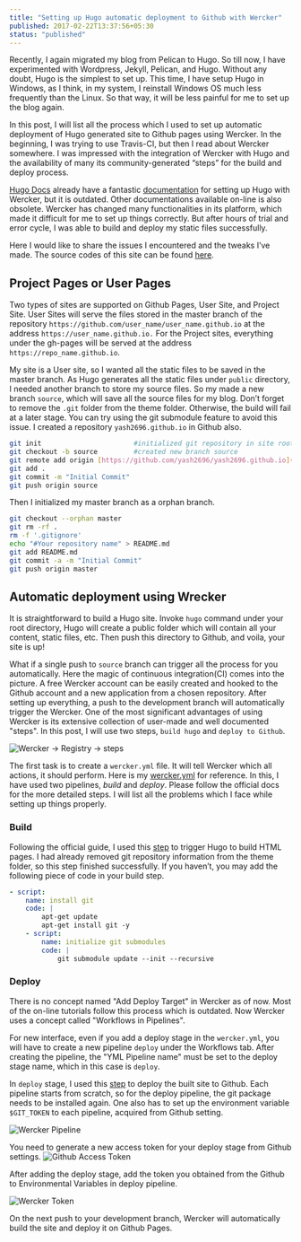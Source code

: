 ```yaml
---
title: "Setting up Hugo automatic deployment to Github with Wercker"
published: 2017-02-22T13:37:56+05:30
status: "published"
---
```


Recently, I again migrated my blog from Pelican to Hugo. So till now, I have experimented with Wordpress, Jekyll, Pelican, and Hugo. Without any doubt, Hugo is the simplest to set up. This time, I have setup Hugo in Windows, as I think, in my system, I reinstall Windows OS much less frequently than the Linux. So that way, it will be less painful for me to set up the blog again.

In this post, I will list all the process which I used to set up automatic deployment of Hugo generated site to Github pages using Wercker. In the beginning, I was trying to use Travis-CI, but then I read about Wercker somewhere. I was impressed with the integration of Wercker with Hugo and the availability of many its community-generated “steps” for the build and deploy process.

[Hugo Docs](https://gohugo.io/getting-started/) already have a fantastic [documentation](https://gohugo.io/hosting-and-deployment/deployment-with-wercker/) for setting up Hugo with Wercker, but it is outdated. Other documentations available on-line is also obsolete. Wercker has changed many functionalities in its platform, which made it difficult for me to set up things correctly. But after hours of trial and error cycle, I was able to build and deploy my static files successfully.

Here I would like to share the issues I encountered and the tweaks I’ve made. The source codes of this site can be found [here](https://github.com/yashhere/yashhere.github.io).

## Project Pages or User Pages

Two types of sites are supported on Github Pages, User Site, and Project Site. User Sites will serve the files stored in the master branch of the repository `https://github.com/user_name/user_name.github.io` at the address `https://user_name.github.io.` For the Project sites, everything under the gh-pages will be served at the address `https://repo_name.github.io`.

My site is a User site, so I wanted all the static files to be saved in the master branch. As Hugo generates all the static files under `public` directory, I needed another branch to store my source files. So my made a new branch `source`, which will save all the source files for my blog. Don’t forget to remove the `.git` folder from the theme folder. Otherwise, the build will fail at a later stage. You can try using the git submodule feature to avoid this issue. I created a repository `yash2696.github.io` in Github also.

```sh
git init                       #initialized git repository in site root
git checkout -b source         #created new branch source
git remote add origin [https://github.com/yash2696/yash2696.github.io](https://github.com/yashhere/yashhere.github.io)
git add .
git commit -m "Initial Commit"
git push origin source
```

Then I initialized my master branch as a orphan branch.

```sh
git checkout --orphan master
git rm -rf .
rm -f '.gitignore'
echo "#Your repository name" > README.md
git add README.md
git commit -a -m "Initial Commit"
git push origin master
```

## Automatic deployment using Wrecker

It is straightforward to build a Hugo site. Invoke `hugo` command under your root directory, Hugo will create a public folder which will contain all your content, static files, etc. Then push this directory to Github, and voila, your site is up!

What if a single push to `source` branch can trigger all the process for you automatically. Here the magic of continuous integration(CI) comes into the picture. A free Wercker account can be easily created and hooked to the Github account and a new application from a chosen repository. After setting up everything, a push to the development branch will automatically trigger the Wercker. One of the most significant advantages of using Wercker is its extensive collection of user-made and well documented "steps". In this post, I will use two steps, `build hugo` and `deploy to Github`.

![Wercker → Registry → steps](/posts/wercker-steps.png "Wercker → Registry → steps")

The first task is to create a `wercker.yml` file. It will tell Wercker which all actions, it should perform. Here is my [wercker.yml](https://raw.githubusercontent.com/yash2696/yash2696.github.io/source/wercker.yml) for reference. In this, I have used two pipelines, _build_ and _deploy_. Please follow the official docs for the more detailed steps. I will list all the problems which I face while setting up things properly.

### Build

Following the official guide, I used this [step](https://github.com/ArjenSchwarz/wercker-step-hugo-build) to trigger Hugo to build HTML pages. I had already removed git repository information from the theme folder, so this step finished successfully. If you haven’t, you may add the following piece of code in your build step.

```yml
- script:
    name: install git
    code: |
        apt-get update
        apt-get install git -y
    - script:
        name: initialize git submodules
        code: |
            git submodule update --init --recursive
```

### Deploy

There is no concept named "Add Deploy Target" in Wercker as of now. Most of the on-line tutorials follow this process which is outdated. Now Wercker uses a concept called "Workflows in Pipelines".

For new interface, even if you add a deploy stage in the `wercker.yml`, you will have to create a new pipeline `deploy` under the Workflows tab. After creating the pipeline, the "YML Pipeline name" must be set to the deploy stage name, which in this case is `deploy`.

In `deploy` stage, I used this [step](https://app.wercker.com/applications/55af22c5f32b86a9290ec706/tab/details/) to deploy the built site to Github. Each pipeline starts from scratch, so for the deploy pipeline, the git package needs to be installed again. One also has to set up the environment variable `$GIT_TOKEN` to each pipeline, acquired from Github setting.

![Wercker Pipeline](/posts/wercker-pipeline.png "Wercker Pipeline")

You need to generate a new access token for your deploy stage from Github settings.
![Github Access Token](/posts/wercker-access-token.png "Github Access Token")

After adding the deploy stage, add the token you obtained from the Github to Environmental Variables in deploy pipeline.

![Wercker Token](/posts/wercker-token.png "Wercker Token")

On the next push to your development branch, Wercker will automatically build the site and deploy it on Github Pages.
